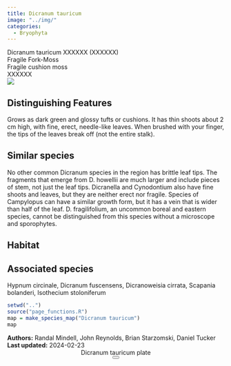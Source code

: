 ```yaml
---
title: Dicranum tauricum
image: "../img/"
categories:
  - Bryophyta
---
```


<div class="info-panel">
 <div class="info-top">
  <div class="taxon-scientific"><span class="taxon-name">Dicranum tauricum</span> <span class="taxon-authority">XXXXXX</span> <span class="taxon-family">(XXXXXX)</span></div>
  <div class="taxon-common">Fragile Fork-Moss</div>
 </div>
 <div class="info-bottom">
  <div class="taxon-qnd">Fragile cushion moss</div>
  <div class="taxon-abundance">XXXXXX</div>
 </div>
</div>
<div class="imerss-content-frame">
 <div class="imerss-image-header">
  <div class="imerss-image-holder imerss-column-left" data-toggle="tooltip" style="background-image: url(../img/)" title="">
  </div>

  <div class="imerss-image-holder imerss-column-right" data-toggle="tooltip" style="background-image: url(../img/)" title="">
  </div>
 
 </div>
 <div class="imerss-content-lower">
  <div class="imerss-column-left">
  <div class="tab-microscope" data-micromodal-trigger="modal-plate">
  <img src="../img/bryo guide microscope.png"/>
  </div>

<h2>Distinguishing Features</h2>

Grows as dark green and glossy tufts or cushions. It has thin shoots about 2 cm high, with fine, erect, needle-like leaves. When brushed with your finger, the tips of the leaves break off (not the entire stalk).

<h2>Similar species</h2>

No other common Dicranum species in the region has brittle leaf tips. The fragments that emerge from D. howellii are much larger and include pieces of stem, not just the leaf tips. Dicranella and Cynodontium also have fine shoots and leaves, but they are neither erect nor fragile. Species of Campylopus can have a similar growth form, but it has a vein that is wider than half of the leaf. D. fragilifolium, an uncommon boreal and eastern species, cannot be distinguished from this species without a microscope and sporophytes.

<h2>Habitat</h2>



<h2>Associated species</h2>

Hypnum circinale, Dicranum fuscensens, Dicranoweisia cirrata, Scapania bolanderi, Isothecium stoloniferum
</div>

<div class="imerss-column-right">

<div class="imerss-image-holder imerss-column-right" data-toggle="tooltip" style="background-image: url(../img/)" title="">
</div>

<div class="imerss-map-holder">
```r
setwd("..")
source("page_functions.R")
map = make_species_map("Dicranum tauricum")
map
```
</div>

</div>

</div>
</div>

<div class="taxon-footer">
 <div class="taxon-authors"><b>Authors:</b> <span>Randal Mindell, John Reynolds, Brian Starzomski, Daniel Tucker</span></div>
 <div class="taxon-update"><b>Last updated:</b> <span>2024-02-23</span></div>
</div>

<div class="modal micromodal-slide" id="modal-plate" aria-hidden="true">
 <div class="modal__overlay" tabindex="-1" data-micromodal-close>
  <div class="modal__container" role="dialog" aria-modal="true" aria-labelledby="modal-plate-title" >
   <header class="modal__header">
   <div class="modal__title" id="modal-plate-title">
  Dicranum tauricum plate
   </div>
   <button class="modal__close" aria-label="Close" data-micromodal-close></button>
   </header>
  <div class="modal__content" id="modal-plate-content">
   <div class="imerss-image-holder" data-toggle="tooltip" style="background-image: url(../img/)" title="">
  </div>
  </div>
  </div>
 </div>
</div>

<script src="../js/micromodal.min.js"></script>
<link href="../css/style-taxon.css" rel="stylesheet">
<link href="../css/micromodal.css" rel="stylesheet">

<script>
MicroModal.init();
</script>

